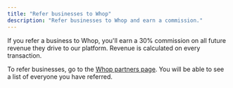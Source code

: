 ```yaml
---
title: "Refer businesses to Whop"
description: "Refer businesses to Whop and earn a commission."
---
```


If you refer a business to Whop, you'll earn a 30% commission on all future revenue they drive to our platform. Revenue is calculated on every transaction.

To refer businesses, go to the [Whop partners page](https://whop.com/affiliates/partners). You will be able to see a list of everyone you have referred.

